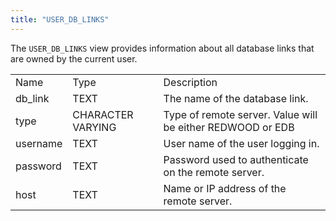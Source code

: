 ```yaml
---
title: "USER_DB_LINKS"
---
```


<div id="user_db_links" class="registered_link"></div>

The `USER_DB_LINKS` view provides information about all database links that are owned by the current user.

|          |                   |                                                            |
| -------- | ----------------- | ---------------------------------------------------------- |
| Name     | Type              | Description                                                |
| db_link  | TEXT              | The name of the database link.                             |
| type     | CHARACTER VARYING | Type of remote server. Value will be either REDWOOD or EDB |
| username | TEXT              | User name of the user logging in.                          |
| password | TEXT              | Password used to authenticate on the remote server.        |
| host     | TEXT              | Name or IP address of the remote server.                   |
